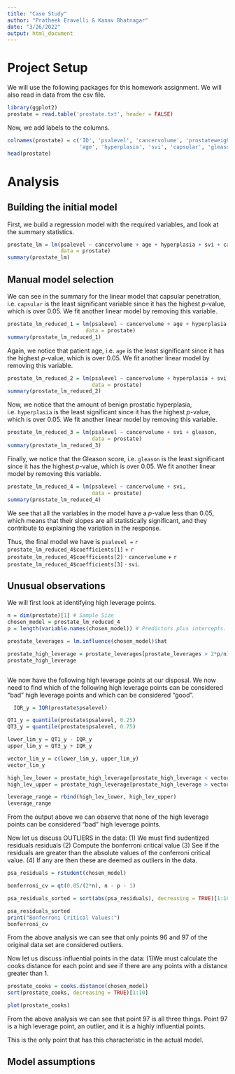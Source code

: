 ---
title: "Case Study"
author: "Pratheek Eravelli & Kanav Bhatnagar"
date: "3/26/2022"
output: html_document
---

# Project Setup

We will use the following packages for this homework assignment.  We will also read in data from the csv file.

```{r setup}
library(ggplot2)
prostate = read.table('prostate.txt', header = FALSE)
```

Now, we add labels to the columns.

```{r adding_labels}
colnames(prostate) = c('ID', 'psalevel', 'cancervolume', 'prostateweight', 
                       'age', 'hyperplasia', 'svi', 'capsular', 'gleason')
head(prostate)
```

# Analysis

## Building the initial model

First, we build a regression model with the required variables, and look at the summary statistics.

```{r lm}
prostate_lm = lm(psalevel ~ cancervolume + age + hyperplasia + svi + capsular + gleason,
                 data = prostate)
summary(prostate_lm)
```

## Manual model selection

We can see in the summary for the linear model that capsular penetration, i.e. `capsular` is the least significant variable since it has the highest *p*-value, which is over 0.05. We fit another linear model by removing this variable.

```{r rm_var1}
prostate_lm_reduced_1 = lm(psalevel ~ cancervolume + age + hyperplasia + svi + gleason,
                         data = prostate)
summary(prostate_lm_reduced_1)
```

Again, we notice that patient age, i.e. `age` is the least significant since it has the highest *p*-value, which is over 0.05. We fit another linear model by removing this variable.

```{r rm_var2}
prostate_lm_reduced_2 = lm(psalevel ~ cancervolume + hyperplasia + svi + gleason,
                           data = prostate)
summary(prostate_lm_reduced_2)
```

Now, we notice that the amount of benign prostatic hyperplasia, i.e. `hyperplasia` is the least significant since it has the highest *p*-value, which is over 0.05. We fit another linear model by removing this variable.

```{r rm_var3}
prostate_lm_reduced_3 = lm(psalevel ~ cancervolume + svi + gleason,
                           data = prostate)
summary(prostate_lm_reduced_3)
```

Finally, we notice that the Gleason score, i.e. `gleason` is the least significant since it has the highest *p*-value, which is over 0.05. We fit another linear model by removing this variable.

```{r rm_var4}
prostate_lm_reduced_4 = lm(psalevel ~ cancervolume + svi,
                           data = prostate)
summary(prostate_lm_reduced_4)
```

We see that all the variables in the model have a *p*-value less than 0.05, which means that their slopes are all statistically significant, and they contribute to explaining the variation in the response.

Thus, the final model we have is `psalevel =` `r prostate_lm_reduced_4$coefficients[1]` + `r prostate_lm_reduced_4$coefficients[2]` $\cdot$ `cancervolume` + `r prostate_lm_reduced_4$coefficients[3]` $\cdot$ `svi`.

\newpage

## Unusual observations

We will first look at identifying high leverage points. 
```{r high_leverage}
n = dim(prostate)[1] # Sample Size 
chosen_model = prostate_lm_reduced_4
p = length(variable.names(chosen_model)) # Predictors plus intercepts.

prostate_leverages = lm.influence(chosen_model)$hat

prostate_high_leverage = prostate_leverages[prostate_leverages > 2*p/n]
prostate_high_leverage



```
We now have the following high leverage points at our disposal.
We now need to find which of the following high leverage points can be considered "bad" high leverage points and which can be considered "good".
```{r}


  IQR_y = IQR(prostate$psalevel)

QT1_y = quantile(prostate$psalevel, 0.25)
QT3_y = quantile(prostate$psalevel, 0.75)

lower_lim_y = QT1_y - IQR_y
upper_lim_y = QT3_y + IQR_y

vector_lim_y = c(lower_lim_y, upper_lim_y)
vector_lim_y

```
```{r}
high_lev_lower = prostate_high_leverage[prostate_high_leverage < vector_lim_y[1]]
high_lev_upper = prostate_high_leverage[prostate_high_leverage > vector_lim_y[2]]

leverage_range = rbind(high_lev_lower, high_lev_upper)
leverage_range

```

From the output above we can observe that none of the high leverage points can be considered "bad" high leverage points. 



Now let us discuss OUTLIERS in the data:
(1) We must find sudentized residuals residuals
(2) Compute the bonferroni critical value
(3) See if the residuals are greater than the absolute values of the conferroni critical value.
(4) If any are then these are deemed as outliers in the data.
```{r outliers}
psa_residuals = rstudent(chosen_model)

bonferroni_cv = qt(0.05/(2*n), n - p - 1)

psa_residuals_sorted = sort(abs(psa_residuals), decreasing = TRUE)[1:10]

psa_residuals_sorted
print("Bonferroni Critical Values:")
bonferroni_cv
```
From the above analysis we can see that only points 96 and 97 of the original data set are considered outliers. 


Now let us discuss influential points in the data:
(1)We must calculate the cooks distance for each point and see if there are any points with a distance greater than 1.
```{r cooks_distance}
prostate_cooks = cooks.distance(chosen_model)
sort(prostate_cooks, decreasing = TRUE)[1:10]

plot(prostate_cooks)

```
From the above analysis we can see that point 97 is all three things.
Point 97 is a high leverage point, an outlier, and it is a highly influential points.

This is the only point that has this characteristic in the actual model. 

## Model assumptions

